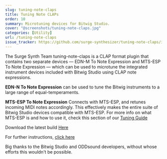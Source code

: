 ```yaml
---
slug: tuning-note-claps
title: Tuning Note CLAPs
order: 10
summary: Microtuning devices for Bitwig Studio.
cover: "@screenshots/tuning-note-claps.jpg"
categories: [Utility]
url: /tuning-note-claps
issue_tracker: https://github.com/surge-synthesizer/tuning-note-claps/issues
---
```


The Surge Synth Team tuning-note-claps is a CLAP format plugin that contains two separate devices — EDN-M To Note Expression and MTS-ESP To Note Expression — which can be used to microtune the integrated instrument devices included with Bitwig Studio using CLAP note expressions.

**EDN-N To Note Expression** can be used to tune the Bitwig instruments to a large range of equal-temperaments.

**MTS-ESP To Note Expression** Connects with MTS-ESP, and retunes incoming MIDI notes accordingly. This effectively makes the entire suite of Bitwig Studio devices compatible with MTS-ESP. For more info on what MTS-ESP is and how to use it, check this section of our [Tuning Guide](https://surge-synthesizer.github.io/tuning-guide/#mts-esp)

Download the latest build [Here](https://github.com/surge-synthesizer/tuning-note-claps/releases)

For further instructions, [click here](https://surge-synthesizer.github.io/tuning-guide/#tuning-note-claps)

Big thanks to the Bitwig Studio and ODDsound developers, without whose efforts this wouldn't be possible.
